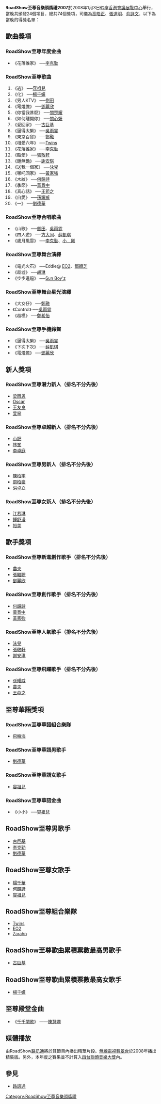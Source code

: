'''RoadShow至尊音樂頒獎禮2007'''於2008年1月3日假座[[香港會議展覽中心|香港會議展覽中心]]舉行，當晚共頒發24個項目，總共74個獎項，司儀為[[高皓正|高皓正]]、[[張達明_(演員)|張達明]]、[[俞詠文|俞詠文]]，以下為當晚的得獎名單：

== 歌曲獎項 ==
=== RoadShow至尊年度金曲 ===
* 《花落誰家》 ──[[李克勤|李克勤]]

=== RoadShow至尊歌曲 ===
# 《逃》 ──[[容祖兒|容祖兒]]
# 《化》 ──[[楊千嬅|楊千嬅]]
# 《男人KTV》 ──[[側田|側田]]
# 《電燈膽》 ──[[鄧麗欣|鄧麗欣]]
# 《你當我甚麼》 ──[[關楚耀|關楚耀]]
# 《如何離開你》 ──[[關心妍|關心妍]]
# 《愛回家》 ──[[古巨基|古巨基]]
# 《逼得太緊》 ──[[吳雨霏|吳雨霏]]
# 《東京百貨》 ──[[鄭融|鄭融]]
# 《相愛六年》 ──[[Twins|Twins]]
# 《花落誰家》 ──[[李克勤|李克勤]]
# 《酷愛》 ──[[張敬軒|張敬軒]]
# 《鍾無艷》 ──[[謝安琪|謝安琪]]
# 《送我一個家》 ──[[泳兒|泳兒]]
# 《哪吒回家》 ──[[黃家強|黃家強]]
# 《木紋》 ──[[何韻詩|何韻詩]]
# 《季節》 ──[[黃貫中|黃貫中]]
# 《真心話》 ──[[王菀之|王菀之]]
# 《自愛》 ──[[孫耀威|孫耀威]]
# 《一》 ──[[劉德華|劉德華]]

=== RoadShow至尊合唱歌曲 ===
* 《山歌》 ──[[側田|側田]]、[[吳雨霏|吳雨霏]]
* 《四人遊》 ──[[方大同|方大同]]、[[薛凱琪|薛凱琪]]
* 《歲月風雲》 ──[[李克勤|李克勤]]、[[周傳雄|小　剛]]

=== RoadShow至尊舞台演繹 ===
* 《電光火石》 ──Eddie@ [[EO2|EO2]]、[[鄧穎芝|鄧穎芝]]
* 《趁墟》 ──[[胡琳|胡琳]]
* 《步步進逼》 ──[[Sun_Boy'z|Sun Boy'z]]

=== RoadShow至尊舞台星光演繹 ===
* 《大女仔》 ──[[鄭融|鄭融]]
* 《Control》 ──[[吳雨霏|吳雨霏]]
* 《超模》 ──[[鄭希怡|鄭希怡]]

=== RoadShow至尊手機鈴聲 ===
* 《逼得太緊》 ──[[吳雨霏|吳雨霏]]
* 《下次下次》 ──[[薛凱琪|薛凱琪]]
* 《電燈膽》 ──[[鄧麗欣|鄧麗欣]]

== 新人獎項 ==
=== RoadShow至尊潛力新人（排名不分先後） ===
* [[梁雨恩|梁雨恩]]
* [[Oscar|Oscar]]
* [[王友良|王友良]]
* [[萱寧|萱寧]]

=== RoadShow至尊卓越新人（排名不分先後） ===
* [[小肥|小肥]]
* [[林峯|林峯]]
* [[李卓庭|李卓庭]]

=== RoadShow至尊男新人（排名不分先後） ===
* [[陳柏宇|陳柏宇]]
* [[周柏豪|周柏豪]]
* [[洪卓立|洪卓立]]

=== RoadShow至尊女新人（排名不分先後） ===
* [[江若琳|江若琳]]
* [[鍾舒漫|鍾舒漫]]
* [[裕美|裕美]]

== 歌手獎項 ==
=== RoadShow至尊新進創作歌手（排名不分先後） ===
* [[農夫_(樂隊)|農夫]]
* [[張繼聰|張繼聰]]
* [[鄧麗欣|鄧麗欣]]

=== RoadShow至尊創作歌手（排名不分先後） ===
* [[何韻詩|何韻詩]]
* [[黃貫中|黃貫中]]
* [[黃家強|黃家強]]

=== RoadShow至尊人氣歌手（排名不分先後） ===
* [[泳兒|泳兒]]
* [[張敬軒|張敬軒]]
* [[謝安琪|謝安琪]]

=== RoadShow至尊飛躍歌手（排名不分先後） ===
* [[孫耀威|孫耀威]]
* [[農夫_(樂隊)|農夫]]
* [[王菀之|王菀之]]

== 至尊華語獎項 ==
=== RoadShow至尊華語組合樂隊 ===
* [[飛輪海|飛輪海]]

=== RoadShow至尊華語男歌手 ===
* [[劉德華|劉德華]]

=== RoadShow至尊華語女歌手 ===
* [[容祖兒|容祖兒]]

=== RoadShow至尊華語金曲 ===
* 《小小》 ──[[容祖兒|容祖兒]]

== RoadShow至尊男歌手 ==
* [[古巨基|古巨基]]
* [[李克勤|李克勤]]
* [[劉德華|劉德華]]

== RoadShow至尊女歌手 ==
* [[楊千華|楊千華]]
* [[何韻詩|何韻詩]]
* [[容祖兒|容祖兒]]

== RoadShow至尊組合樂隊 ==
* [[Twins|Twins]]
* [[EO2|EO2]]
* [[Zarahn|Zarahn]]

== RoadShow至尊歌曲累積票數最高男歌手 ==
* [[古巨基|古巨基]]

== RoadShow至尊歌曲累積票數最高女歌手 ==
* [[楊千嬅|楊千嬅]]

== 至尊殿堂金曲 ==
* 《[[千千闋歌|千千闋歌]]》 ——[[陳慧嫻|陳慧嫻]]

== 媒體播放 ==
由RoadShow[[路訊通|路訊通]]將於其節目內播出精華片段。[[無線電視翡翠台|無線電視翡翠台]]於2008年播出精裝版。另外，本年度之賽果並不計算入[[四台聯頒音樂大獎|四台聯頒音樂大獎]]內。

== 參見 ==
*[[路訊通|路訊通]]

{{RoadShow至尊音樂頒獎禮}}
{{香港音乐颁奖典礼}}

[[Category:RoadShow至尊音樂頒獎禮|Category:RoadShow至尊音樂頒獎禮]]